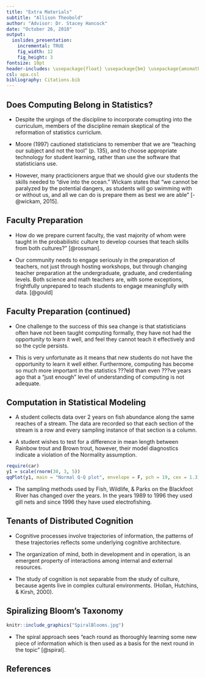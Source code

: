 ```yaml
---
title: "Extra Materials"
subtitle: "Allison Theobold"
author: "Advisor: Dr. Stacey Hancock"
date: "October 26, 2018"
output:
  ioslides_presentation:
    incremental: TRUE
    fig_width: 12
    fig_height: 3
fontsize: 10pt 
header-includes: \usepackage{float} \usepackage{bm} \usepackage{amsmath} \usepackage{amssymb} \usepackage{multicol}
csl: apa.csl
bibliography: Citations.bib
---
```


## Does Computing Belong in Statistics?  

- Despite the urgings of the discipline to incorporate comupting into the curriculum, members of the discipline remain skeptical of the reformation of statistics curriclum.  

- Moore (1997) cautioned statisticians to remember that we are "teaching our subject and not the tool" (p. 135), and to choose appropriate technology for student learning, rather than use the software that statisticians use.  

- However, many practicioners argue that we should give our students the skills needed to "dive into the ocean." Wickam states that "we cannot be paralyzed by the potential dangers, as students will go swimming with or without us, and all we can do is prepare them as best we are able" [-@wickam, 2015].  

## Faculty Preparation 

- How do we prepare current faculty, the  vast majority of whom were taught in the probabilistic culture to develop courses that teach skills from both cultures?" [@rossman]. 

- Our community needs to engage seriously in the preparation of teachers, not just through hosting workshops, but through changing teacher preparation at the undergraduate, graduate, and credentialing levels. Both science and math teachers are, with some exceptions, frightfully unprepared to teach students to engage meaningfully with data. [@gould] 

## Faculty Preparation (continued)  

- One challenge to the success of this sea change is that statisticians often have not been taught computing formally, they have not had the opportunity to learn it well, and feel they cannot teach it effectively and so the cycle persists.  

- This is very unfortunate as it means that new students do not have the opportunity to learn it well either. Furthermore, computing has become so much more important in the statistics ???eld than even ???ve years ago that a "just enough" level of understanding of computing is not adequate.  

## Computation in Statistical Modeling  

* A student collects data over 2 years on fish abundance along the same reaches of a stream. The data are recorded so that each section of the stream is a row and every sampling instance of that section is a column.   

* A student wishes to test for a difference in mean length between Rainbow trout and Brown trout, however, their model diagnostics indicate a violation of the Normality assumption.  

```r
require(car)
y1 = scale(rnorm(30, 3, 5))
qqPlot(y1, main = "Normal Q-Q plot", envelope = F, pch = 19, cex = 1.3)
```

* The sampling methods used by Fish, Wildlife, & Parks on the Blackfoot River has changed over the years. In the years 1989 to 1996 they used gill nets and since 1996 they have used electrofishing. 


## Tenants of Distributed Cognition  

- Cognitive processes involve trajectories of information, the patterns of these trajectories reflects some underlying cognitive architecture. 

-  The organization of mind, both in development and in operation, is an emergent property of interactions among internal and external resources. 

- The study of cognition is not separable from the study of culture, because agents live in complex cultural environments. (Hollan, Hutchins, & Kirsh, 2000).     


## Spiralizing Bloom's Taxonomy  

```r
knitr::include_graphics("SpiralBlooms.jpg")
```

- The spiral approach sees "each round as thoroughly learning some new piece of information which is then used as a basis for the next round in the topic" [@spiral].  

## References  

